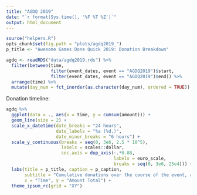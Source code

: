 ```yaml
---
title: "AGDQ 2019"
date: "`r format(Sys.time(), '%F %T %Z')`"
output: html_document
---
```


```r
source("helpers.R")
opts_chunk$set(fig.path = "plots/agdq2019_")
p_title <- "Awesome Games Done Quick 2019: Donation Breakdown"

agdq <- readRDS("data/agdq2019.rds") %>%
  filter(between(time, 
                 filter(event_dates, event == "AGDQ2019")$start, 
                 filter(event_dates, event == "AGDQ2019")$end)) %>%
  arrange(time) %>%
  mutate(day_num = fct_inorder(as.character(day_num), ordered = TRUE))
```

Donation timeline:

```r
agdq %>%
  ggplot(data = ., aes(x = time, y = cumsum(amount))) +
  geom_line(size = 2) +
  scale_x_datetime(date_breaks = "24 hours",
                   date_labels = "%a (%d.)",
                   date_minor_breaks = "6 hours") +
  scale_y_continuous(breaks = seq(0, 3e6, 2.5 * 10^5),
                     labels = scales::dollar,
                     sec.axis = dup_axis(~.*0.88,
                                         labels = euro_scale,
                                         breaks = seq(0, 3e6, 25e4))) +
  labs(title = p_title, caption = p_caption,
       subtitle = "Cumulative donations over the course of the event, all times in UTC.",
       x = "Time", y = "Amount Total") +
  theme_ipsum_rc(grid = "XY")
```
